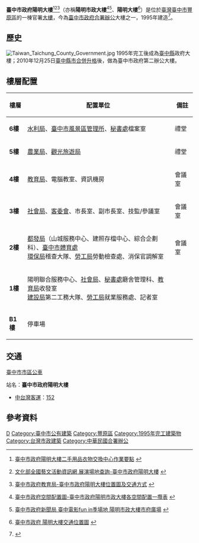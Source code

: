 {{Expand|time=2014-08-13T09:06:47+00:00}}
{{Infobox Skyscraper
| building_name = 臺中市政府陽明大樓
| image = [[File:臺中市政府陽明大樓.JPG|300px]]
| previous_building= 
| location = {{ROC}}[[臺中市|臺中市]]<br />[[豐原區|豐原區]]陽明街36號
| built = 1995年
| use = [[臺中市政府|臺中市政府]]辦公大樓
| antenna_spire = 
| roof = 
| top_floor = 
| cost= 
| floor_count = 地上6層<br>地下1層
| floor_area = 
| elevator_count = 
| architect = 
| skyscraperpage_id = 
| main_contractor= 
}}

'''臺中市政府陽明大樓'''<ref>{{zh-tw}}[http://www.rootlaw.com.tw/LawContent.aspx?LawID=B090150001006700-1020221 臺中市政府陽明大樓二手用品衣物交換中心作業要點] {{Wayback|url=http://www.rootlaw.com.tw/LawContent.aspx?LawID=B090150001006700-1020221 |date=20140813223901 }}</ref><ref>{{zh-tw}}[http://event.moc.gov.tw/ct.asp?xItem=1554123&ctNode=677&mp=1 文化部全國藝文活動資訊網 展演場地查詢-臺中市政府陽明大樓] {{Wayback|url=http://event.moc.gov.tw/ct.asp?xItem=1554123&ctNode=677&mp=1 |date=20140813210107 }}</ref><ref>{{zh-tw}}[http://www.tc.edu.tw/index/traffic-information 臺中市政府教育局-臺中市政府陽明大樓位置圖及交通方式] {{Wayback|url=http://www.tc.edu.tw/index/traffic-information |date=20140830155257 }}</ref>（亦稱'''陽明市政大樓'''<ref>{{zh-tw}}[http://www.taichung.gov.tw/public/Data/100010/36711334371.jpg 臺中市政府空間配置圖-臺中市政府陽明市政大樓各空間配置一攬表] {{Wayback|url=http://www.taichung.gov.tw/public/Data/100010/36711334371.jpg |date=20140813191557 }}</ref><ref>{{zh-tw}}[http://taichungmovie.pixnet.net/blog/post/127754797-%E9%99%BD%E6%98%8E%E5%B8%82%E6%94%BF%E5%A4%A7%E6%A8%93%E5%B8%82%E5%BA%9C%E5%BB%A3%E5%A0%B4 臺中市政府新聞局 臺中電影fun in季場地 陽明市政大樓市府廣場] {{webarchive|url=https://web.archive.org/web/20140813171728/http://taichungmovie.pixnet.net/blog/post/127754797-%E9%99%BD%E6%98%8E%E5%B8%82%E6%94%BF%E5%A4%A7%E6%A8%93%E5%B8%82%E5%BA%9C%E5%BB%A3%E5%A0%B4 |date=2014-08-13 }}</ref>、'''陽明大樓'''<ref>{{zh-tw}}[http://www.taichung.gov.tw/lp.asp?CtNode=734&CtUnit=162&BaseDSD=7&mp=100010 臺中市政府 陽明大樓交通位置圖] {{Wayback|url=http://www.taichung.gov.tw/lp.asp?CtNode=734&CtUnit=162&BaseDSD=7&mp=100010 |date=20140708150407 }}</ref>）是位於[[臺灣|臺灣]][[臺中市|臺中市]][[豐原區|豐原區]]的一棟官署[[大樓|大樓]]，今為[[臺中市政府|臺中市政府]][[合署辦公|合署辦公]]大樓之一，1995年建造<ref>{{Cite web |url=http://www.ecct.org.tw/success/NEW/tiline.html |title=節約能源推廣服務成功案例 台中縣政府 |accessdate=2014-08-13 |archive-date=2015-09-23 |archive-url=https://web.archive.org/web/20150923232930/http://www.ecct.org.tw/success/NEW/tiline.html |dead-url=yes }}</ref>。

== 歷史 ==
[[File:Taiwan_Taichung_County_Government.jpg|thumb]]
1995年完工後成為[[臺中縣|臺中縣]]政府大樓；2010年12月25日[[2010年中華民國縣市改制直轄市|臺中縣市合併升格]]後，做為臺中市政府第二辦公大樓。

== 樓層配置 ==
{| class="wikitable" width="80%" align="center"
|-
!樓層
!配置單位
!備註
|-
|'''6樓'''
|[[臺中市政府水利局|水利局]]、[[臺中市風景區管理所|臺中市風景區管理所]]、[[臺中市政府秘書處|秘書處]]檔案室
|禮堂
|-
|'''5樓'''
|[[臺中市政府農業局|農業局]]、[[臺中市政府觀光旅遊局|觀光旅遊局]]
|禮堂
|-
|'''4樓'''
|[[臺中市政府教育局|教育局]]、電腦教室、資訊機房
|會議室
|-
|'''3樓'''
|[[臺中市政府社會局|社會局]]、[[臺中市政府客家事務委員會|客委會]]、市長室、副市長室、技監/參議室
|會議室
|-
|'''2樓'''
|[[臺中市政府都市發展局|都發局]]（山城服務中心、建照存檔中心、綜合企劃科）、[[臺中市體育處|臺中市體育處]]<br>[[臺中市政府環境保護局|環保局]]稽查大隊、[[臺中市政府勞工局|勞工局]]勞動檢查處、消保官調解室
|會議室
|-
|'''1樓'''
|陽明聯合服務中心、[[臺中市政府社會局|社會局]]、[[臺中市政府秘書處|秘書處]]廳舍管理科、[[臺中市政府教育局|教育局]]收發室<br>[[臺中市政府建設局|建設局]]第二工務大隊、[[臺中市政府勞工局|勞工局]]就業服務處、記者室
|-
|'''B1樓'''
|停車場
|
|}

== 交通 ==
;[[臺中市市區公車|臺中市市區公車]]
站名：'''臺中市政府陽明大樓'''
*[[中台灣客運|中台灣客運]]：[[台中市公車152路|152]]

== 參考資料 ==
<references/>

{{commons category|Yang Ming Municipal Building}}

[[Category:台中市政府|D]]
[[Category:臺中市公有建築|Category:臺中市公有建築]]
[[Category:豐原區|Category:豐原區]]
[[Category:1995年完工建築物|Category:1995年完工建築物]]
[[Category:台灣市政建築|Category:台灣市政建築]]
[[Category:中華民國合署辦公|Category:中華民國合署辦公]]